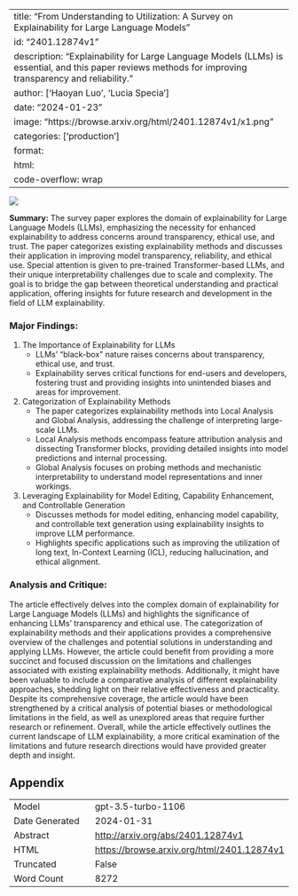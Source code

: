 
---
title: "From Understanding to Utilization: A Survey on Explainability for Large Language Models"
id: "2401.12874v1"
description: "Explainability for Large Language Models (LLMs) is essential, and this paper reviews methods for improving transparency and reliability."
author: ['Haoyan Luo', 'Lucia Specia']
date: "2024-01-23"
image: "https://browse.arxiv.org/html/2401.12874v1/x1.png"
categories: ['production']
format:
  html:
    code-overflow: wrap
---

![](https://browse.arxiv.org/html/2401.12874v1/x1.png)

**Summary:**
The survey paper explores the domain of explainability for Large Language Models (LLMs), emphasizing the necessity for enhanced explainability to address concerns around transparency, ethical use, and trust. The paper categorizes existing explainability methods and discusses their application in improving model transparency, reliability, and ethical use. Special attention is given to pre-trained Transformer-based LLMs, and their unique interpretability challenges due to scale and complexity. The goal is to bridge the gap between theoretical understanding and practical application, offering insights for future research and development in the field of LLM explainability.

### Major Findings:
1. The Importance of Explainability for LLMs
    - LLMs' "black-box" nature raises concerns about transparency, ethical use, and trust.
    - Explainability serves critical functions for end-users and developers, fostering trust and providing insights into unintended biases and areas for improvement.

2. Categorization of Explainability Methods
    - The paper categorizes explainability methods into Local Analysis and Global Analysis, addressing the challenge of interpreting large-scale LLMs.
    - Local Analysis methods encompass feature attribution analysis and dissecting Transformer blocks, providing detailed insights into model predictions and internal processing.
    - Global Analysis focuses on probing methods and mechanistic interpretability to understand model representations and inner workings.
   
3. Leveraging Explainability for Model Editing, Capability Enhancement, and Controllable Generation
    - Discusses methods for model editing, enhancing model capability, and controllable text generation using explainability insights to improve LLM performance.
    - Highlights specific applications such as improving the utilization of long text, In-Context Learning (ICL), reducing hallucination, and ethical alignment.

### Analysis and Critique:
The article effectively delves into the complex domain of explainability for Large Language Models (LLMs) and highlights the significance of enhancing LLMs' transparency and ethical use. The categorization of explainability methods and their applications provides a comprehensive overview of the challenges and potential solutions in understanding and applying LLMs. However, the article could benefit from providing a more succinct and focused discussion on the limitations and challenges associated with existing explainability methods. Additionally, it might have been valuable to include a comparative analysis of different explainability approaches, shedding light on their relative effectiveness and practicality. Despite its comprehensive coverage, the article would have been strengthened by a critical analysis of potential biases or methodological limitations in the field, as well as unexplored areas that require further research or refinement. Overall, while the article effectively outlines the current landscape of LLM explainability, a more critical examination of the limitations and future research directions would have provided greater depth and insight.

## Appendix

|          |          |
|----------|----------|
| Model     | gpt-3.5-turbo-1106       |
| Date Generated     | 2024-01-31       |
| Abstract | [http://arxiv.org/abs/2401.12874v1](http://arxiv.org/abs/2401.12874v1)        |
| HTML     | [https://browse.arxiv.org/html/2401.12874v1](https://browse.arxiv.org/html/2401.12874v1)       |
| Truncated       | False       |
| Word Count       | 8272       |